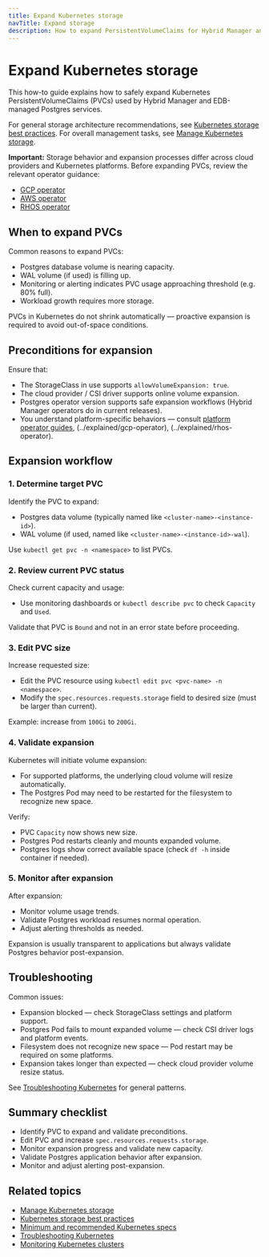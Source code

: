 ```yaml
---
title: Expand Kubernetes storage
navTitle: Expand storage
description: How to expand PersistentVolumeClaims for Hybrid Manager and managed Postgres services on Kubernetes.
---
```


# Expand Kubernetes storage

This how-to guide explains how to safely expand Kubernetes PersistentVolumeClaims (PVCs) used by Hybrid Manager and EDB-managed Postgres services.

For general storage architecture recommendations, see [Kubernetes storage best practices](/portal/kubernetes/learn/explained/hybrid-manager/storage-best-practices/).
For overall management tasks, see [Manage Kubernetes storage](./manage-kubernetes-storage).

**Important:** Storage behavior and expansion processes differ across cloud providers and Kubernetes platforms.
Before expanding PVCs, review the relevant operator guidance:

-   [GCP operator](../explained/gcp-operator)
-   [AWS operator](../explained/aws-operator)
-   [RHOS operator](../explained/rhos-operator)

## When to expand PVCs

Common reasons to expand PVCs:

-   Postgres database volume is nearing capacity.
-   WAL volume (if used) is filling up.
-   Monitoring or alerting indicates PVC usage approaching threshold (e.g. 80% full).
-   Workload growth requires more storage.

PVCs in Kubernetes do not shrink automatically — proactive expansion is required to avoid out-of-space conditions.

## Preconditions for expansion

Ensure that:

-   The StorageClass in use supports `allowVolumeExpansion: true`.
-   The cloud provider / CSI driver supports online volume expansion.
-   Postgres operator version supports safe expansion workflows (Hybrid Manager operators do in current releases).
-   You understand platform-specific behaviors — consult [platform operator guides](../explained/aws-operator), (../explained/gcp-operator), (../explained/rhos-operator).

## Expansion workflow

### 1. Determine target PVC

Identify the PVC to expand:

-   Postgres data volume (typically named like `<cluster-name>-<instance-id>`).
-   WAL volume (if used, named like `<cluster-name>-<instance-id>-wal`).

Use `kubectl get pvc -n <namespace>` to list PVCs.

### 2. Review current PVC status

Check current capacity and usage:

-   Use monitoring dashboards or `kubectl describe pvc` to check `Capacity` and `Used`.

Validate that PVC is `Bound` and not in an error state before proceeding.

### 3. Edit PVC size

Increase requested size:

-   Edit the PVC resource using `kubectl edit pvc <pvc-name> -n <namespace>`.
-   Modify the `spec.resources.requests.storage` field to desired size (must be larger than current).

Example: increase from `100Gi` to `200Gi`.

### 4. Validate expansion

Kubernetes will initiate volume expansion:

-   For supported platforms, the underlying cloud volume will resize automatically.
-   The Postgres Pod may need to be restarted for the filesystem to recognize new space.

Verify:

-   PVC `Capacity` now shows new size.
-   Postgres Pod restarts cleanly and mounts expanded volume.
-   Postgres logs show correct available space (check `df -h` inside container if needed).

### 5. Monitor after expansion

After expansion:

-   Monitor volume usage trends.
-   Validate Postgres workload resumes normal operation.
-   Adjust alerting thresholds as needed.

Expansion is usually transparent to applications but always validate Postgres behavior post-expansion.

## Troubleshooting

Common issues:

-   Expansion blocked — check StorageClass settings and platform support.
-   Postgres Pod fails to mount expanded volume — check CSI driver logs and platform events.
-   Filesystem does not recognize new space — Pod restart may be required on some platforms.
-   Expansion takes longer than expected — check cloud provider volume resize status.

See [Troubleshooting Kubernetes](./troubleshooting-on-kubernetes) for general patterns.

## Summary checklist

-   Identify PVC to expand and validate preconditions.
-   Edit PVC and increase `spec.resources.requests.storage`.
-   Monitor expansion progress and validate new capacity.
-   Validate Postgres application behavior after expansion.
-   Monitor and adjust alerting post-expansion.

## Related topics

-   [Manage Kubernetes storage](./manage-kubernetes-storage)
-   [Kubernetes storage best practices](/portal/kubernetes/learn/explained/hybrid-manager/storage-best-practices/)
-   [Minimum and recommended Kubernetes specs](/edb-postgres-ai/hybrid-manager/install/kubernetes/recommended/)
-   [Troubleshooting Kubernetes](./troubleshooting-on-kubernetes)
-   [Monitoring Kubernetes clusters](./monitor-kubernetes-cluster)
